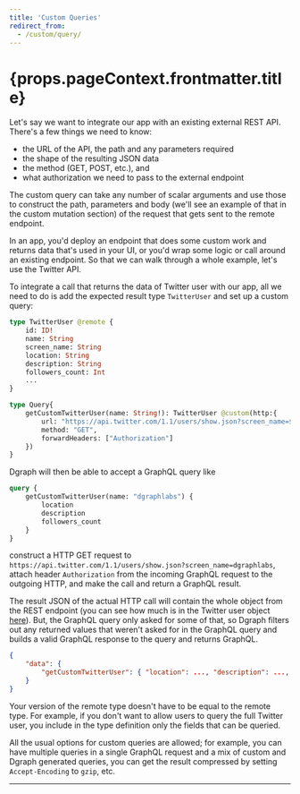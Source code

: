 ```yaml
---
title: 'Custom Queries'
redirect_from:
  - /custom/query/
---
```


<h1>{props.pageContext.frontmatter.title}</h1>

Let's say we want to integrate our app with an existing external REST API.  There's a few things we need to know:

* the URL of the API, the path and any parameters required
* the shape of the resulting JSON data
* the method (GET, POST, etc.), and
* what authorization we need to pass to the external endpoint

The custom query can take any number of scalar arguments and use those to construct the path, parameters and body (we'll see an example of that in the custom mutation section) of the request that gets sent to the remote endpoint.

In an app, you'd deploy an endpoint that does some custom work and returns data that's used in your UI, or you'd wrap some logic or call around an existing endpoint.  So that we can walk through a whole example, let's use the Twitter API.

To integrate a call that returns the data of Twitter user with our app, all we need to do is add the expected result type `TwitterUser` and set up a custom query:

```graphql
type TwitterUser @remote {
    id: ID!
    name: String
    screen_name: String
    location: String
    description: String
    followers_count: Int
    ...
}

type Query{
    getCustomTwitterUser(name: String!): TwitterUser @custom(http:{
        url: "https://api.twitter.com/1.1/users/show.json?screen_name=$name"
        method: "GET",
        forwardHeaders: ["Authorization"]
    })
}
```

Dgraph will then be able to accept a GraphQL query like

```graphql
query {
    getCustomTwitterUser(name: "dgraphlabs") {
        location
        description
        followers_count
    }
}
```

construct a HTTP GET request to `https://api.twitter.com/1.1/users/show.json?screen_name=dgraphlabs`, attach header `Authorization` from the incoming GraphQL request to the outgoing HTTP, and make the call and return a GraphQL result.

The result JSON of the actual HTTP call will contain the whole object from the REST endpoint (you can see how much is in the Twitter user object [here](https://developer.twitter.com/en/docs/tweets/data-dictionary/overview/user-object)).  But, the GraphQL query only asked for some of that, so Dgraph filters out any returned values that weren't asked for in the GraphQL query and builds a valid GraphQL response to the query and returns GraphQL.

```json
{
    "data": {
        "getCustomTwitterUser": { "location": ..., "description": ..., "followers_count": ... }
    }
}
```

Your version of the remote type doesn't have to be equal to the remote type.  For example, if you don't want to allow users to query the full Twitter user, you include in the type definition only the fields that can be queried.

All the usual options for custom queries are allowed; for example, you can have multiple queries in a single GraphQL request and a mix of custom and Dgraph generated queries, you can get the result compressed by setting `Accept-Encoding` to `gzip`, etc.

---
